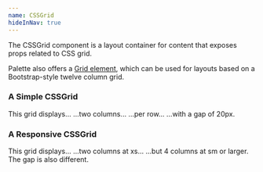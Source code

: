 ```yaml
---
name: CSSGrid
hideInNav: true
---
```


The CSSGrid component is a layout container for content that exposes props
related to CSS grid.

Palette also offers a [Grid element](/elements/layout/grid/), which can be used
for layouts based on a Bootstrap-style twelve column grid.

### A Simple CSSGrid

<Playground>
  <CSSGrid gridTemplateColumns="repeat(2, 1fr)" gridGap={2} my={2}>
    <Text>This grid displays...</Text>
    <Text>...two columns...</Text>
    <Text>...per row...</Text>
    <Text>...with a gap of 20px.</Text>
  </CSSGrid>
</Playground>

### A Responsive CSSGrid

<Playground>
  <CSSGrid
    gridTemplateColumns={["repeat(2, 1fr)", "repeat(4, 1fr)"]}
    gridGap={[2, 4]}
    my={2}
  >
    <Text>This grid displays...</Text>
    <Text>...two columns at xs...</Text>
    <Text>...but 4 columns at sm or larger.</Text>
    <Text>The gap is also different.</Text>
  </CSSGrid>
</Playground>
